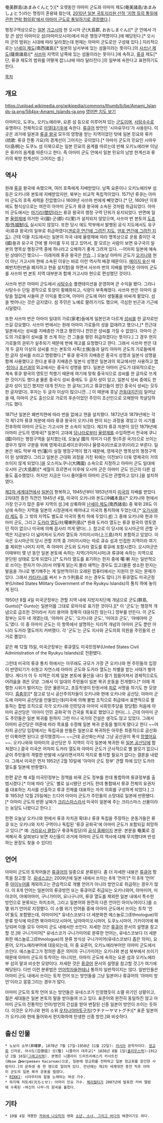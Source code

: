 奄美群島(あまみぐんとう)[* 오랫동안 아마미 군도와 아마미 제도(奄美諸島/あまみしょとう)라는 명칭이 혼용돼 왔는데, [[http://www.gsi.go.jp/kihonjohochousa/kihonjohochousa60003.html|2010년 일본 국토지리원 산하 '지명 등의 통일에 관한 연락 협의회'에서 아마미 군도로 통일하기로 결정했다]].]

행정구역상으로는 [[일본]] [[가고시마]] 현 오시마 군(大島郡, おおしまぐん)[* 군 안에서 가장 큰 섬인 아마미오 섬(아마미오시마)에서 따온 행정구역명이다.]에 해당된다.[* 오시마 군의 범위는 시대에 따라 달라졌는데 현재는 아마미 군도로만 구성돼 있다.] 지리적으로는 [[난세이 제도]](南西諸島)[* 일본의 남서부에 있는 섬들이라는 뜻이다.]의 [[사쓰난 제도]](薩南諸島)[* [[사쓰마]] 지역의 남쪽에 있는 섬들이라는 뜻이다.]에 속하고, [[류큐]] 제도[* 단, 류큐 제도의 범위를 어떻게 잡느냐에 따라 달라진다.]의 일부에 속한다고 표현하기도 한다.

[[목차]]

== 개요 ==
https://upload.wikimedia.org/wikipedia/commons/thumb/b/be/Amami_Islands-ja.png/584px-Amami_Islands-ja.png
[[https://commons.wikimedia.org/wiki/File:Amami_Islands-en.png|영어판 지도 보기]]

아마미오, 도쿠노, 오키노에라부, 요론 섬 등으로 이루어져 있는 [[군도]]이며, [[사탕수수]]로 유명하다. 전체적으로 [[아열대기후]]에 속한다. [[류큐어]] 방언인 '시마유무타'가 사용된다. 이 곳은 과거에 일본과 [[류큐 왕국]] 모두의 영향을 받는 지역이었던 탓에 일본 민요와 류카(琉歌: 류큐 전통 가요)의 경계선이 그어지는 곳이었다.[* 아마미 군도의 민요인 시마우타(島唄)는 도쿠노 섬 이북으로는 일본 민요의 음계를 따르는데 반해 오키노에라부 이남은 류카의 음계를 따른다고 한다. 즉 아마미 군도 안에서 일본 민요의 남방 한계선과 류카의 북방 한계선이 그어지는 셈.]

== 역사 ==
원래 [[류큐]] 왕국에 속했으며, 여러 호족에게 지배받았다. 남쪽 요론이나 오키노에라부 섬 등은 오키나와 본토에 지배받았지만, 북부는 비교적 독립적이었다. 1571년 류큐는 아마미 군도의 호족 세력을 진압했으나 1609년 사쓰마 번에게 빼앗겼다.[* 단, 1609년 이후에도 형식상으로는 여전히 아마미 군도가 류큐 왕국에 소속된 것처럼 취급되었다. 아마미 군도에서는 [[https://ja.wikipedia.org/wiki/%E9%96%93%E5%88%87|마기리(間切)]]라는 류큐 왕국의 행정 구역 단위가 유지되었다. 반면에 일본 [[율령제]]에 의거한 국(國)·군(郡)·리(里)가 설치되지 않았으며, 사쓰마 번 본토의 [[https://ja.wikipedia.org/wiki/%E5%A4%96%E5%9F%8E%E5%88%B6|도조제(外城制)]]도 실시되지 않았다. 또한 당시 에도 막부에서 발행된 공식 지도에서도 유구국(류큐 왕국)의 일부로 취급하였다([[http://www.digital.archives.go.jp/gallery/view/category/categoryArchives/0200000000/0201000000|겐로쿠 연간에 그려진 지도]], [[http://www.digital.archives.go.jp/gallery/view/category/categoryArchives/0200000000/0202000000|덴포 연간에 그려진 지도]]). 근데 이들 지도에서는 일본이 자국 내에 율령제에 따라 명목상으로 운용 중이던 국(國)들과 유구국 간에 별 차이를 두지 않고 있어서, 잘 모르는 사람이 보면 유구국이 일본의 명목상 행정구역 중에 하나라고 오해하기 좋게 그려져 있다. --어차피 일본에 예속된 상태이긴 했으니-- 이래저래 류큐 왕국은 [[안습]]...] 오늘날 아마미 군도가 [[오키나와]] 현이 아닌 가고시마 현에 소속된 이유는 바로 이런 역사적 배경 때문이다. [[메이지 유신]] 때 폐번치현(번을 폐지하고 현을 설치함)을 하면서 사쓰마 번의 지배를 받아온 아마미 군도를 사쓰마 번 본토 지역 대부분과 함께 가고시마 현으로 편성했던 것이다.

사쓰마 번은 아마미 군도에서 [[사탕수수]] 플랜테이션을 운영하며 큰 수익을 봤다. 그러나 사탕수수 단일 경작으로 토양이 황폐화되고, 식량이 부족해졌다. 사쓰마 번은 아마미 설탕을 헐값에 사들여 큰 이익을 봤으며, 아마미 군도에 여러 생필품을 비싸게 팔았다. 섬을 벗어나는 것은 금지였다. 섬 주민은 노예로 팔려가기도 했으며, 극심한 빈곤과 기근에 시달렸다.

또한 사쓰마 번은 아마미 일대의 가로(家老)들에게 일본인과 다르게 [[성씨]]를 한 글자로만 쓰길 강요했다. 사쓰마 번에서는 원래 아마미 가로들의 성을 없애려고 했으나,[* 전근대 일본에서는 성씨를 지배층만 가졌고 평민이나 천민은 성씨를 가질 수 없었다. 아마미 군도의 가로들이 성씨를 못 쓰게 하는 건 그들을 평민 취급하겠다는 뜻이다.] 그 경우 현지 가로들의 권위가 실추되기 때문에 번에 재고를 요청했다고 한다. 그래서 사쓰마 번은 대개 두 글자 이상의 성씨를 쓰는 본토의 사족(士族)들과 달리 아마미 군도의 가로들에게 한 글자 성씨를 쓰라고 명령했다.[* 류큐 왕국의 지배층은 중국식 성명과 일본식 성명을 함께 사용했다고 한다.[[https://ja.wikipedia.org/wiki/%E6%B2%96%E7%B8%84%E7%9C%8C%E3%81%AE%E5%90%8D%E5%AD%97|#]] 류큐 지배층은 일본식 성명은 일본과의 외교에서만 사용하고 [[명나라|명]]·[[청나라|청]]이나 [[조선]]과의 외교에서는 중국식 성명을 썼다. 일본은 아마미 군도가 대외적으로는 계속 류큐 왕국의 영토인 척했기 때문에 여기에 맞춰 중국식으로 성씨를 한 글자로 쓰게 한 것이기도 했다.[[https://ja.wikipedia.org/wiki/%E5%A5%84%E7%BE%8E%E7%BE%A4%E5%B3%B6%E3%81%AE%E5%90%8D%E5%AD%97|#]] 물론 중국식 성씨 중에도 두 글자 성이 있고, 일본식 성씨 중에도 한 글자 성이 있긴 했지만 대개 전자는 한 글자(그리고 류큐인들이 썼던 중국식 성씨는 모두 한 글자였다), 후자는 두 글자 이상이 많으니깐...] 이 때문에 훗날 [[관동대지진]]이 일어났을 때, 아마미 군도 출신으로 가로의 후손이었던 주민이 조선인으로 오해받아 학살당하기도 했다.

1871년 일본은 폐번치현에 따라 번을 없애고 현을 설치했다. 1872년과 1879년에는 각각 제1·2차 류큐 처분에 따라 류큐 왕국이 오키나와 현이 되는 과정을 겪었고 이 시기를 전후하여 아마미 군도는 가고시마 현 소속이 되었다. 제2차 류큐 처분이 있던 1879년에 아마미 군도의 영제국[* 일본이 고대에 [[당나라]]로부터 [[율령제]]를 수입하면서 전국에 쿠니(國)이라는 행정구역을 설치했는데, 오늘날 國의 의미가 다른 뜻(주권 국가)으로 쓰이는 경우가 많아 구분을 위해 영제국(료세이코쿠)이나 율령국(리쓰료코쿠)이라고 부른다. 일본은 에도 막부 때 번(藩)이 실질 행정구역이 됐기 때문에, 영제국은 명목상의 행정구역이 된 상태였다. 그리고 일본은 근대화 과정을 거친 뒤에는 이전보다 더욱 영제국이 거의 쓰이지 않게 되었다.]을 오스미노쿠니(大隅國) 소속으로 지정하고 아마미 군도 일대에 오시마 군(大島郡)[* 세월이 흐르면서 이후에 오시마 군은 아마미 군도 인근의 다른 섬들도 흡수했었다. 하지만 지금은 다시 줄어들어 아마미 군도만 관할하고 있다.]을 설치하였다.

[[제2차 세계대전]]에서 [[일본]]이 항복하고, 1945년부터 1953년까지 [[미국]]의 지배를 받았다. 2차대전 종전 직전인 1945년 4월, 미국이 오키나와 본도(沖縄本島)[* 오키나와 현에서 가장 인구가 많은 중부 지역의 섬.]에 상륙하여 [[난세이 제도]](南西諸島) 중 북위 28도 이남에 속하는 지역을 일본의 시정권에서 떼어내고 미국의 통치하에 두었는데,[* [[오가사와라 제도]] 등 그 밖의 지역도 별도로 미국의 통치 하에 두었다.[[https://ko.wikipedia.org/wiki/%EC%A0%9C2%EC%B0%A8_%EC%84%B8%EA%B3%84%EB%8C%80%EC%A0%84_%ED%9B%84_%EB%AF%B8%EA%B5%AD_%ED%86%B5%EC%B9%98_%EC%A7%80%EC%97%AD%EC%9D%98_%EC%9D%BC%EB%B3%B8_%EB%B0%98%ED%99%98|#]]] 그 중에 오키나와 현과 아마미 군도, 그리고 [[도카라 열도]](吐噶喇列島)[* 원래 도카라 열도는 류큐 왕국의 영토였던 적이 없으나 미국에 의해 꼽사리 끼게 됐다(...). 참고로 이 당시에 오시마군의 관할 구역은 지금보다 더 넓어져서 도카라 열도와 가미미시마(上三島)까지 포함하고 있었다. 미국은 오시마군의 당시 관할 지역 중 가미미시마는 따로 큐슈 섬과 인접한 지역이라 여기를 제외한 나머지 지역, 즉 아마미 군도와 도카라 열도를 류큐에 포함시켰다. 오시마군은 이때부터 몇 년 동안 일본 본토에 속하는 지역(가미미시마)과 류큐에 속하는 지역으로 분단된 상태로 있게 되었다.][* 도카라 열도를 표기하는 한자 중에 噶·喇 자는 일반적으로 쓰이는 한자가 아니라서 어떻게 읽는지 몰라 애먹는 경우도 있고(물론 생소한 한자는 발음을 가나로 병기해주는 게 일반적이다) 오래된 컴퓨터에서는 지원이 안 되는 문제가 있다. 그래서 [[카타카나]]를 써서 トカラ列島로 쓰는 경우도 많다.]가 류큐열도 미국군정부(United States Military Government of the Ryukyu Islands)의 통치 하에 놓이게 된다.

1950년 8월 4일 미국군정부는 관할 지역 내에 지방자치단체 개념으로 군도(群島, Gunto)[* Gunto는 일본어를 그대로 로마자로 표기한 것이다.][* 이 '군도'는 행정적 개념으로 급조한 것이라서 지리 용어와 정확히 대응되진 않는다.] 정부를 만든다. 이 군도 정부는 모두 네 개였는데, '아마미 군도', '오키나와 군도', '미야코 군도', '야에야마 군도'였다. 이 중 아마미 군도는 이 항목에서 설명하는 지리적 개념의 아마미 군도 뿐만 아니라 도카라 열도까지 커버했다. 각 '군도'는 군도 지사와 군도의회 의원을 주민들의 선거로 뽑았다.

같은 해 12월 15일, 미국군정부는 류큐열도 미국민정부(United States Civil Administration of the Ryukyu Islands)로 전환됐다.

그런데 미국의 류큐 통치 하에서는 아무래도 규모가 가장 큰 오키나와 현 주민들의 입장이 반영되기가 쉬웠고 자연스레 아마미 군도와 도카라 열도는 차별을 받는 사태가 벌어졌다. 게다가 이 두 지역은 이제 일본 본토에 물산을 내다 팔기 힘들어져서 경제적으로도 어려움을 겪은 모양. 그래서 이 일대의 주민들이 일본 복귀 운동을 전개했다.[* 이때 격렬한 시위가 벌어지는 것은 물론이고, 초등학생이 탄원서에 [[혈액|피]]로 서명을 하기도 한 모양이다. [[흠좀무]]][* 참고로 당시 공산주의자들이 오키나와 현에 오키나와 공산당, 아마미 군도에 아마미 공산당을 만들었는데(미국에 의해 불법 조직으로 취급돼서 표면적으로 활동하는 합법 조직으로 각각 오키나와 인민당과 아마미 사회민주당을 창당함) 처음에 아마미 공산당은 '아마미 인민 공화국'의 건국을 목표로 했었다고 한다(...). 근데 아마미 군도 주민들은 일본 복귀를 원하지 그런 미니 국가의 건설은 생각도 않고 있었다. 그래서 아마미 공산당은 여론에 따라 목표를 수정해 일본 복귀 운동을 벌이게 됐다고 한다 ~~어차피 공산당 입장에서는 독립국을 만들든 일본으로 복귀하든 아무튼 최종적으로 공산화만 이룩하면 된다고 생각했겠지~~ ~~근데 공산화는커녕 그냥 공산권이 폭삭 [[망했어요]]~~. 오키나와와 아마미의 공산당은 두 지역이 각각 일본에 복귀한 뒤 [[일본 공산당]]에 합쳐졌다.] 결국 미국은 어차피 도카라 열도와 아마미 군도가 군사적으로 별 쓸모가 없으니 굳이 주민들의 격렬한 반발에 시달리면서까지 억지로 통치할 필요가 없다는 결론을 내렸다. 그래서 미국은 먼저 1952년 2월 10일에 '아마미 군도 정부' 관할 하에 있던 도카라 열도를 일본에 반환했다.

한편 같은 해 4월 미국민정부는 정책을 바꿔 군도 정부를 한데 통합하여 류큐정부를 출범시켰다.[* 이에 따라 '군도' 별로 실시됐던 선거도 한데 통합돼서 류큐 전체의 유권자를 대표하는 지사를 선출하고 류큐 전체를 대표하는 자치 의회를 구성하게 되었다.] 그 후 1953년 12월 25일에는 드디어 아마미 군도가 주민들의 소망대로 일본에 반환됐다.[* 아마미 군도의 반환 날짜가 [[크리스마스]]라서 미국이 일본에 주는 크리스마스 선물이라는 농담도 나왔다고 한다.]

한편 오늘날 오키나와 현에서 류큐 자치권 확대나 류큐 독립을 주장하는 운동가들은 류큐 또는 오키나와 자치 구역이나 독립된 '류큐 공화국'에 아마미 군도가 포함되길 희망하고 있다.[* 예: [[가리유시 클럽]](구 류큐독립당)의 [[http://www.bekkoame.ne.jp/i/a-001/|공식 홈페이지]] 본문. 본문을 奄美로 검색해서 죽 살펴보다 보면 자신들이 과거에 아마미 군도의 역사에 대해 무지했다며 반성하는 문장도 찾을 수 있다!]

== 언어 ==
아마미 군도의 토착어들은 [[류큐어]]의 일종으로 분류된다. 좀 더 자세한 내용은 [[류큐어]] 항목을 참고할 것. [[유네스코]]는 2009년에 일본 내에서 쓰이는 8개 '언어'[* 이 8개 '언어' 중 [[아이누어]]를 제외하고는 관습적으로 개별 언어가 아니라 방언으로 취급하는 경우가 많다. 이 8개 언어는 일본어의 류큐방언 또는 류큐어로 취급되는 오키나와어, 아마미어, 미야코어, 야에야마어, 구니가미어, 요나구니어, 류큐 열도를 제외한 일본 내에서 특수한 방언으로 분류되는 하치조어, 그리고 일본어와 완전히 다른 언어인 아이누어이다.]를 소멸 위기 언어로 지정했다. 이 소멸 위기 언어들 중에 아마미 군도에서 쓰이는 토착 '언어'들도 포함됐는데, 아마미어[* 유네스코보다 더 세분화한 에스놀로그(Ethnologue)의 분류 방식에 따르면 북아마미오시마어, 남아마미오시마어, 도쿠노시마어, 기카이어에 해당되며 이들 모두 아마미 군도 내에서만 쓰인다. 자세한 것은 [[류큐어]] 문서의 설명을 참고할 것.]와 구니가미어[* 유네스코가 구니가미어로 분류한 언어는, 유네스코보다 더 세분화한 에스놀로그(Ethnologue)의 분류 방식상 구니가미어(유네스코보다 좁은 의미), 요론어, 오키노에라부어에 대응되는데, 이 중 요론어, 오키노에라부어만 아마미 군도에서 쓰인다. 에스놀로그가 정의한 좁은 의미의 구니가미어는 오키나와 본섬 북부에서 쓰이기 때문에 아마미 군도의 토착어는 아니지만, 아마미 군도에 속하는 요론 섬과 오키노에라부 섬의 말과 비슷한 모양이다. 자세한 것은 [[류큐어]] 문서의 설명을 참고할 것.]가 여기에 해당된다. 다만 이런 분류법은 [[언어학]]자들한테나 통하지 일반적이지는 않다. 일반인들은 아마미 군도 내에서 쓰이는 토착 언어 또는 방언들을 그냥 일본어나 류큐어의 '아마미 방언'이라고 뭉뚱그리는 경우가 많다.

아마미 군도의 토착 언어 또는 방언들은 유네스코가 인정했듯이 소멸 위기인 상황이고, 젊은 세대들은 일본 본토의 말을 받아들여 쓰고 있다. 표준어와 완전히 동일하진 않고 아마미 군도의 전통적인 언어/방언의 간섭을 받아 변질된 신종 일본어 방언이 쓰이는 듯하다. 이것은 오키나와 현의 소위 [[우치나야마토구치]](ウチナーヤマトグチ)[* 표준 일본어가 오키나와 현에 들어와서 현지화하여 탄생한 신종 방언.]와 비슷하다.

== 출신 인물 ==
 * 노보리 쇼무(昇曙夢, 1878년 7월 17일~1958년 11월 22일): [[러시아]] 문학자이다. [[정교회]] 신자로, 아사도(亞使徒) 성(聖) 니콜라이 대주교[* 1836년 8월 1일([[율리우스력]])~1912년 2월 16일([[그레고리력]]). 본명은 니콜라이 드미트리예스키 카사트킨(Иван Дмитриевич Касаткин)으로, 일본에 정교회를 전파하고 일본 정교회를 창건한 사람이다.]의 문하생 중 한 명으로 알려져 있다. 만년에는 제2차 세계대전 종전 직후 아마미 군도의 일본 복귀 운동을 벌였다.
 * [[RIKKI]]: 시마우타와 팝을 노래하는 여성 가수.
 * 하지메 치토세(元ちとせ): 아마미 민요 가수. [[체리필터]]가 2007년에 발표한 커버 앨범에 수록된 ‹여신의 나무›의 원곡을 불렀다.

== 기타 ==
 * 10월 4일 개봉한 [[카와세 나오미]]의 영화 [[소년, 소녀, 그리고 바다]]의 배경이기도 하다.
